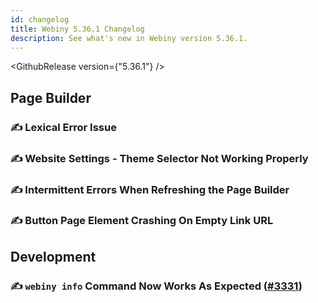 ```yaml
---
id: changelog
title: Webiny 5.36.1 Changelog
description: See what's new in Webiny version 5.36.1.
---
```


<GithubRelease version={"5.36.1"} />

## Page Builder

### ✍️ Lexical Error Issue

### ✍️ Website Settings - Theme Selector Not Working Properly 

### ✍️ Intermittent Errors When Refreshing the Page Builder

### ✍️ Button Page Element Crashing On Empty Link URL

## Development

### ✍️ `webiny info` Command Now Works As Expected ([#3331](https://github.com/webiny/webiny-js/pull/3331))
